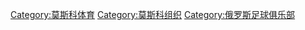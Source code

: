 [[Category:莫斯科体育|Category:莫斯科体育]]
[[Category:莫斯科组织|Category:莫斯科组织]]
[[Category:俄罗斯足球俱乐部|Category:俄罗斯足球俱乐部]]